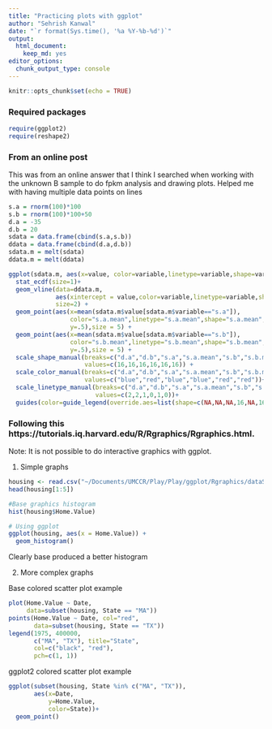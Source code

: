 ```yaml
---
title: "Practicing plots with ggplot"
author: "Sehrish Kanwal"
date: "`r format(Sys.time(), '%a %Y-%b-%d')`"
output: 
  html_document: 
    keep_md: yes
editor_options: 
  chunk_output_type: console
---
```


```r
knitr::opts_chunk$set(echo = TRUE)
```

### Required packages

```r
require(ggplot2)
require(reshape2)
```


### From an online post

This was from an online answer that I think I searched when working with the unknown B sample to do fpkm analysis and drawing plots. Helped me with having multiple data points on lines

```r
s.a = rnorm(100)*100
s.b = rnorm(100)*100+50
d.a = -35
d.b = 20
sdata = data.frame(cbind(s.a,s.b))
ddata = data.frame(cbind(d.a,d.b))
sdata.m = melt(sdata)
ddata.m = melt(ddata)

ggplot(sdata.m, aes(x=value, color=variable,linetype=variable,shape=variable))+
  stat_ecdf(size=1)+
  geom_vline(data=ddata.m,
             aes(xintercept = value,color=variable,linetype=variable,shape=variable),
             size=2) +
  geom_point(aes(x=mean(sdata.m$value[sdata.m$variable=="s.a"]),
                 color="s.a.mean",linetype="s.a.mean",shape="s.a.mean",
                 y=.5),size = 5) +
  geom_point(aes(x=mean(sdata.m$value[sdata.m$variable=="s.b"]),
                 color="s.b.mean",linetype="s.b.mean",shape="s.b.mean",
                 y=.5),size = 5) +
  scale_shape_manual(breaks=c("d.a","d.b","s.a","s.a.mean","s.b","s.b.mean"),
                     values=c(16,16,16,16,16,16)) +
  scale_color_manual(breaks=c("d.a","d.b","s.a","s.a.mean","s.b","s.b.mean"),
                     values=c("blue","red","blue","blue","red","red"))+
  scale_linetype_manual(breaks=c("d.a","d.b","s.a","s.a.mean","s.b","s.b.mean"),
                        values=c(2,2,1,0,1,0))+
  guides(color=guide_legend(override.aes=list(shape=c(NA,NA,NA,16,NA,16))))
```

### Following this https://tutorials.iq.harvard.edu/R/Rgraphics/Rgraphics.html. 

Note: It is not possible to do interactive graphics with ggplot.

1. Simple graphs

```r
housing <- read.csv("~/Documents/UMCCR/Play/Play/ggplot/Rgraphics/dataSets/landdata-states.csv")
head(housing[1:5])

#Base graphics histogram
hist(housing$Home.Value)

# Using ggplot
ggplot(housing, aes(x = Home.Value)) +
  geom_histogram()
```

Clearly base produced a better histogram

2. More complex graphs

Base colored scatter plot example

```r
plot(Home.Value ~ Date,
     data=subset(housing, State == "MA"))
points(Home.Value ~ Date, col="red",
       data=subset(housing, State == "TX"))
legend(1975, 400000,
       c("MA", "TX"), title="State",
       col=c("black", "red"),
       pch=c(1, 1))
```

ggplot2 colored scatter plot example

```r
ggplot(subset(housing, State %in% c("MA", "TX")),
       aes(x=Date,
           y=Home.Value,
           color=State))+
  geom_point()
```


